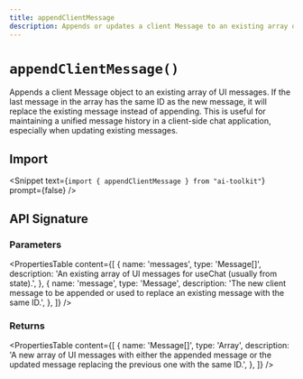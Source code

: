 ```yaml
---
title: appendClientMessage
description: Appends or updates a client Message to an existing array of UI messages for useChat (API Reference)
---
```


# `appendClientMessage()`

Appends a client Message object to an existing array of UI messages. If the last message in the array has the same ID as the new message, it will replace the existing message instead of appending. This is useful for maintaining a unified message history in a client-side chat application, especially when updating existing messages.

## Import

<Snippet
  text={`import { appendClientMessage } from "ai-toolkit"`}
  prompt={false}
/>

## API Signature

### Parameters

<PropertiesTable
  content={[
    {
      name: 'messages',
      type: 'Message[]',
      description:
        'An existing array of UI messages for useChat (usually from state).',
    },
    {
      name: 'message',
      type: 'Message',
      description:
        'The new client message to be appended or used to replace an existing message with the same ID.',
    },
  ]}
/>

### Returns

<PropertiesTable
  content={[
    {
      name: 'Message[]',
      type: 'Array',
      description:
        'A new array of UI messages with either the appended message or the updated message replacing the previous one with the same ID.',
    },
  ]}
/>
